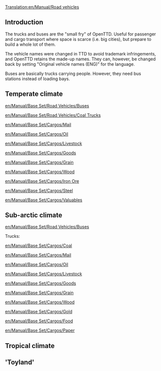 [[Translation:en/Manual/Road vehicles]]
==Introduction==
The trucks and buses are the "small fry" of OpenTTD. Useful for passenger and cargo transport where space is scarce (i.e. big cities), but prepare to build a whole lot of them.

The vehicle names were changed in TTD to avoid trademark infringements, and OpenTTD retains the made-up names. They can, however, be changed back by setting "Original vehicle names (ENG)" for the language.

Buses are basically trucks carrying people. However, they need bus stations instead of loading bays.

==Temperate climate==

[[en/Manual/Base Set/Road Vehicles/Buses]]



[[en/Manual/Base Set/Road Vehicles/Coal Trucks]]

[[en/Manual/Base Set/Cargos/Mail]]

[[en/Manual/Base Set/Cargos/Oil]]

[[en/Manual/Base Set/Cargos/Livestock]]

[[en/Manual/Base Set/Cargos/Goods]]

[[en/Manual/Base Set/Cargos/Grain]]

[[en/Manual/Base Set/Cargos/Wood]]

[[en/Manual/Base Set/Cargos/Iron Ore]]

[[en/Manual/Base Set/Cargos/Steel]]

[[en/Manual/Base Set/Cargos/Valuables]]

==Sub-arctic climate==

[[en/Manual/Base Set/Road Vehicles/Buses]]



Trucks:

[[en/Manual/Base Set/Cargos/Coal]]

[[en/Manual/Base Set/Cargos/Mail]]

[[en/Manual/Base Set/Cargos/Oil]]

[[en/Manual/Base Set/Cargos/Livestock]]

[[en/Manual/Base Set/Cargos/Goods]]

[[en/Manual/Base Set/Cargos/Grain]]

[[en/Manual/Base Set/Cargos/Wood]]

[[en/Manual/Base Set/Cargos/Gold]]

[[en/Manual/Base Set/Cargos/Food]]

[[en/Manual/Base Set/Cargos/Paper]]

==Tropical climate==

=='Toyland'==